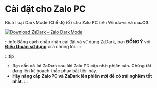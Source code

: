 
# Cài đặt cho Zalo PC

Kích hoạt Dark Mode (Chế độ tối) cho Zalo PC trên Windows và macOS.

[![Download ZaDark – Zalo Dark Mode](https://img.shields.io/sourceforge/dm/zadark.svg)](https://sourceforge.net/projects/zadark/files/ZaDarkPC/)

:::info
Bằng cách chấp nhận cài đặt và sử dụng ZaDark, bạn **ĐỒNG Ý** với [**Điều khoản sử dụng**](/privacy-policy) của chúng tôi.
:::

<CardsInstallPC />

:::tip
- Bạn cần cài lại ZaDark sau khi Zalo PC cập nhật phiên bản. Chúng tôi đang lên kế hoạch khắc phục bất tiện này.
- **Hãy nâng cấp Zalo PC và ZaDark lên phiên mới để có trải nghiệm tốt nhất**.
:::
